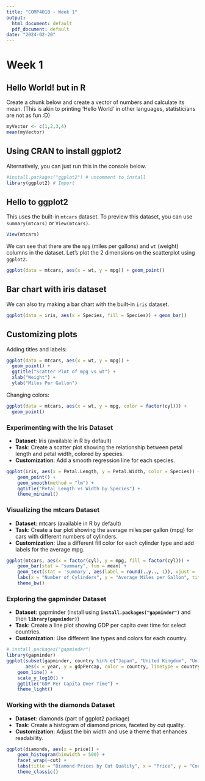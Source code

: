 ```yaml
---
title: "COMP4010 - Week 1"
output:
  html_document: default
  pdf_document: default
date: "2024-02-20"
---
```

# Week 1

## Hello World! but in R

Create a chunk below and create a vector of numbers and calculate its mean. (This is akin to printing 'Hello World' in other languages, statisticians are not as fun :D)

```r
myVector <- c(1,2,3,4)
mean(myVector)
```

## Using CRAN to install ggplot2

Alternatively, you can just run this in the console below.

```r
#install.packages("ggplot2") # uncomment to install
library(ggplot2) # Import
```

## Hello to ggplot2

This uses the built-in `mtcars` dataset. To preview this dataset, you can use `summary(mtcars)` or `View(mtcars)`.

```r
View(mtcars)
```

We can see that there are the `mpg` (miles per gallons) and `wt` (weight) columns in the dataset. Let's plot the 2 dimensions on the scatterplot using `ggplot2`.

```r
ggplot(data = mtcars, aes(x = wt, y = mpg)) + geom_point()
```

## Bar chart with iris dataset

We can also try making a bar chart with the built-in `iris` dataset.

```r
ggplot(data = iris, aes(x = Species, fill = Species)) + geom_bar()
```

## Customizing plots

Adding titles and labels:

```r
ggplot(data = mtcars, aes(x = wt, y = mpg)) +
  geom_point() +
  ggtitle("Scatter Plot of mpg vs wt") +
  xlab("Weight") +
  ylab("Miles Per Gallon")
```

Changing colors:

```r
ggplot(data = mtcars, aes(x = wt, y = mpg, color = factor(cyl))) +
  geom_point()
```

### Experimenting with the Iris Dataset

-   **Dataset**: Iris (available in R by default)
-   **Task**: Create a scatter plot showing the relationship between petal length and petal width, colored by species.
-   **Customization**: Add a smooth regression line for each species.

```r
ggplot(iris, aes(x = Petal.Length, y = Petal.Width, color = Species)) +
    geom_point() +
    geom_smooth(method = "lm") +
    ggtitle("Petal Length vs Width by Species") +
    theme_minimal()
```

### Visualizing the mtcars Dataset

-   **Dataset**: mtcars (available in R by default)
-   **Task**: Create a bar plot showing the average miles per gallon (mpg) for cars with different numbers of cylinders.
-   **Customization**: Use a different fill color for each cylinder type and add labels for the average mpg.

```r
ggplot(mtcars, aes(x = factor(cyl), y = mpg, fill = factor(cyl))) +
    geom_bar(stat = "summary", fun = mean) +
    geom_text(stat = 'summary', aes(label = round(..y.., 1)), vjust = -0.5) +
    labs(x = "Number of Cylinders", y = "Average Miles per Gallon", title = "Average MPG by Cylinder Count") +
    theme_bw()
```

### Exploring the gapminder Dataset

-   **Dataset**: gapminder (install using **`install.packages("gapminder")`** and then **`library(gapminder)`**)
-   **Task**: Create a line plot showing GDP per capita over time for select countries.
-   **Customization**: Use different line types and colors for each country.

```r
# install.packages("gapminder")
library(gapminder)
ggplot(subset(gapminder, country %in% c("Japan", "United Kingdom", "United States")),
       aes(x = year, y = gdpPercap, color = country, linetype = country)) +
    geom_line() +
    scale_y_log10() +
    ggtitle("GDP Per Capita Over Time") +
    theme_light()
```

### Working with the diamonds Dataset

-   **Dataset**: diamonds (part of ggplot2 package)
-   **Task**: Create a histogram of diamond prices, faceted by cut quality.
-   **Customization**: Adjust the bin width and use a theme that enhances readability.

```r
ggplot(diamonds, aes(x = price)) +
    geom_histogram(binwidth = 500) +
    facet_wrap(~cut) +
    labs(title = "Diamond Prices by Cut Quality", x = "Price", y = "Count") +
    theme_classic()
```
